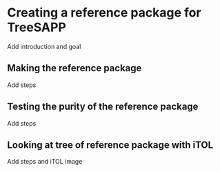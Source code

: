 # Creating a reference package for TreeSAPP

Add introduction and goal

## Making the reference package

Add steps

## Testing the purity of the reference package

Add steps

## Looking at tree of reference package with iTOL

Add steps and iTOL image